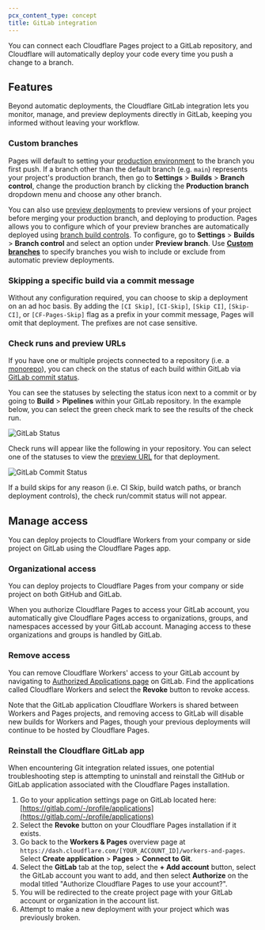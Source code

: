 ```yaml
---
pcx_content_type: concept
title: GitLab integration
---
```


You can connect each Cloudflare Pages project to a GitLab repository, and Cloudflare will automatically deploy your code every time you push a change to a branch.

## Features

Beyond automatic deployments, the Cloudflare GitLab integration lets you monitor, manage, and preview deployments directly in GitLab, keeping you informed without leaving your workflow.

### Custom branches

Pages will default to setting your [production environment](/pages/configuration/branch-build-controls/#production-branch-control) to the branch you first push. If a branch other than the default branch (e.g. `main`) represents your project's production branch, then go to **Settings** > **Builds** > **Branch control**, change the production branch by clicking the **Production branch** dropdown menu and choose any other branch.

You can also use [preview deployments](/pages/configuration/preview-deployments/) to preview versions of your project before merging your production branch, and deploying to production. Pages allows you to configure which of your preview branches are automatically deployed using [branch build controls](/pages/configuration/branch-build-controls/). To configure, go to **Settings** > **Builds** > **Branch control** and select an option under **Preview branch**. Use [**Custom branches**](/pages/configuration/branch-build-controls/) to specify branches you wish to include or exclude from automatic preview deployments.

### Skipping a specific build via a commit message

Without any configuration required, you can choose to skip a deployment on an ad hoc basis. By adding the `[CI Skip]`, `[CI-Skip]`, `[Skip CI]`, `[Skip-CI]`, or `[CF-Pages-Skip]` flag as a prefix in your commit message, Pages will omit that deployment. The prefixes are not case sensitive.

### Check runs and preview URLs

If you have one or multiple projects connected to a repository (i.e. a [monorepo](/workers/ci-cd/builds/advanced-setups/#monorepos)), you can check on the status of each build within GitLab via [GitLab commit status](https://docs.gitlab.com/ee/user/project/merge_requests/status_checks.html).

You can see the statuses by selecting the status icon next to a commit or by going to **Build** > **Pipelines** within your GitLab repository. In the example below, you can select the green check mark to see the results of the check run.

![GitLab Status](~/assets/images/workers/platform/ci-cd/gl-status-checks.png)

Check runs will appear like the following in your repository. You can select one of the statuses to view the [preview URL](/pages/configuration/preview-deployments/) for that deployment.

![GitLab Commit Status](~/assets/images/pages/configuration/glcommitstatus.png)

If a build skips for any reason (i.e. CI Skip, build watch paths, or branch deployment controls), the check run/commit status will not appear.

## Manage access

You can deploy projects to Cloudflare Workers from your company or side project on GitLab using the Cloudflare Pages app.

### Organizational access

You can deploy projects to Cloudflare Pages from your company or side project on both GitHub and GitLab.

When you authorize Cloudflare Pages to access your GitLab account, you automatically give Cloudflare Pages access to organizations, groups, and namespaces accessed by your GitLab account. Managing access to these organizations and groups is handled by GitLab.

### Remove access

You can remove Cloudflare Workers' access to your GitLab account by navigating to [Authorized Applications page](https://gitlab.com/-/profile/applications) on GitLab. Find the applications called Cloudflare Workers and select the **Revoke** button to revoke access.

Note that the GitLab application Cloudflare Workers is shared between Workers and Pages projects, and removing access to GitLab will disable new builds for Workers and Pages, though your previous deployments will continue to be hosted by Cloudflare Pages.

### Reinstall the Cloudflare GitLab app

When encountering Git integration related issues, one potential troubleshooting step is attempting to uninstall and reinstall the GitHub or GitLab application associated with the Cloudflare Pages installation.

1. Go to your application settings page on GitLab located here: [https://gitlab.com/-/profile/applications](https://gitlab.com/-/profile/applications)
2. Select the **Revoke** button on your Cloudflare Pages installation if it exists.
3. Go back to the **Workers & Pages** overview page at `https://dash.cloudflare.com/[YOUR_ACCOUNT_ID]/workers-and-pages`. Select **Create application** > **Pages** > **Connect to Git**.
4. Select the **GitLab** tab at the top, select the **+ Add account** button, select the GitLab account you want to add, and then select **Authorize** on the modal titled "Authorize Cloudflare Pages to use your account?".
5. You will be redirected to the create project page with your GitLab account or organization in the account list.
6. Attempt to make a new deployment with your project which was previously broken.

